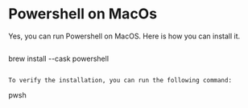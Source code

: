 # Powershell on MacOs

Yes, you can run Powershell on MacOS. Here is how you can install it.
```bash
```
brew install --cask powershell
```

To verify the installation, you can run the following command:

```
pwsh
```

